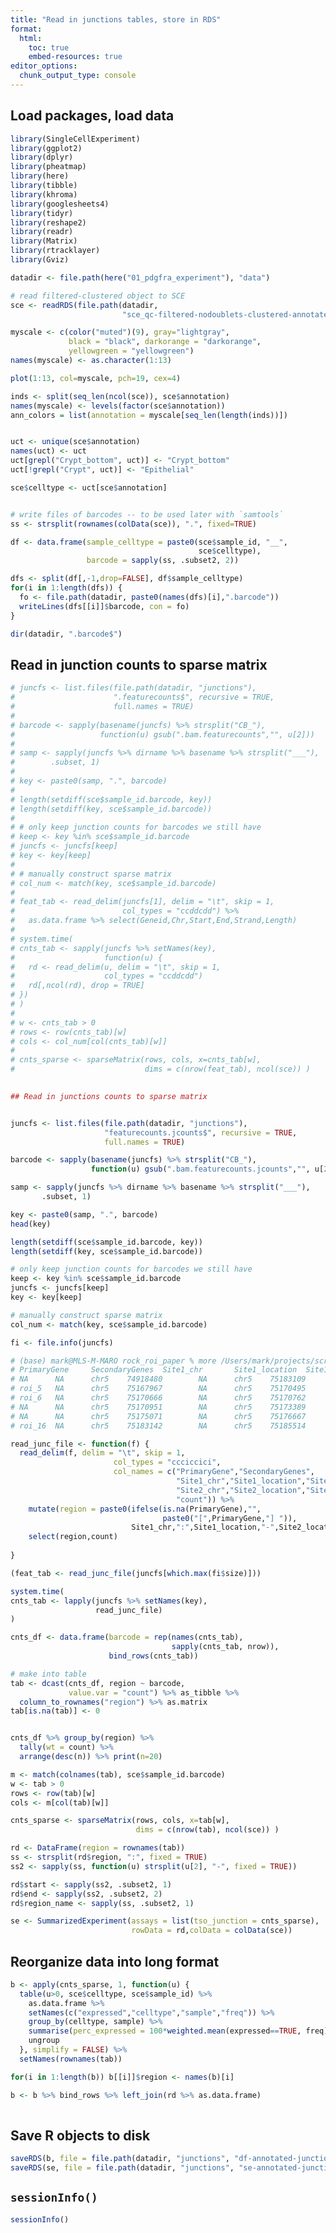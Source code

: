 ```yaml
---
title: "Read in junctions tables, store in RDS"
format:
  html:
    toc: true
    embed-resources: true
editor_options: 
  chunk_output_type: console
---
```


## Load packages, load data

```r
library(SingleCellExperiment)
library(ggplot2)
library(dplyr)
library(pheatmap)
library(here)
library(tibble)
library(khroma)
library(googlesheets4)
library(tidyr)
library(reshape2)
library(readr)
library(Matrix)
library(rtracklayer)
library(Gviz)

datadir <- file.path(here("01_pdgfra_experiment"), "data")

# read filtered-clustered object to SCE
sce <- readRDS(file.path(datadir,
                         "sce_qc-filtered-nodoublets-clustered-annotated.rds"))

myscale <- c(color("muted")(9), gray="lightgray", 
             black = "black", darkorange = "darkorange",
             yellowgreen = "yellowgreen")
names(myscale) <- as.character(1:13)

plot(1:13, col=myscale, pch=19, cex=4)

inds <- split(seq_len(ncol(sce)), sce$annotation)
names(myscale) <- levels(factor(sce$annotation))
ann_colors = list(annotation = myscale[seq_len(length(inds))])


uct <- unique(sce$annotation)
names(uct) <- uct
uct[grepl("Crypt_bottom", uct)] <- "Crypt_bottom"
uct[!grepl("Crypt", uct)] <- "Epithelial"

sce$celltype <- uct[sce$annotation] 


# write files of barcodes -- to be used later with `samtools`
ss <- strsplit(rownames(colData(sce)), ".", fixed=TRUE)

df <- data.frame(sample_celltype = paste0(sce$sample_id, "__",
                                          sce$celltype),
                 barcode = sapply(ss, .subset2, 2))

dfs <- split(df[,-1,drop=FALSE], df$sample_celltype)
for(i in 1:length(dfs)) {
  fo <- file.path(datadir, paste0(names(dfs)[i],".barcode"))
  writeLines(dfs[[i]]$barcode, con = fo)
}

dir(datadir, ".barcode$")


```


## Read in junction counts to sparse matrix


```r

# juncfs <- list.files(file.path(datadir, "junctions"),
#                      ".featurecounts$", recursive = TRUE,
#                      full.names = TRUE)
# 
# barcode <- sapply(basename(juncfs) %>% strsplit("CB_"),
#                   function(u) gsub(".bam.featurecounts","", u[2]))
# 
# samp <- sapply(juncfs %>% dirname %>% basename %>% strsplit("___"),
#        .subset, 1)
# 
# key <- paste0(samp, ".", barcode)
# 
# length(setdiff(sce$sample_id.barcode, key))
# length(setdiff(key, sce$sample_id.barcode))
# 
# # only keep junction counts for barcodes we still have
# keep <- key %in% sce$sample_id.barcode
# juncfs <- juncfs[keep]
# key <- key[keep]
# 
# # manually construct sparse matrix
# col_num <- match(key, sce$sample_id.barcode)
# 
# feat_tab <- read_delim(juncfs[1], delim = "\t", skip = 1,
#                        col_types = "ccddcdd") %>% 
#   as.data.frame %>% select(Geneid,Chr,Start,End,Strand,Length)
# 
# system.time(
# cnts_tab <- sapply(juncfs %>% setNames(key), 
#                    function(u) {
#   rd <- read_delim(u, delim = "\t", skip = 1,
#                    col_types = "ccddcdd")
#   rd[,ncol(rd), drop = TRUE]
# })
# )
# 
# w <- cnts_tab > 0
# rows <- row(cnts_tab)[w]
# cols <- col_num[col(cnts_tab)[w]]
# 
# cnts_sparse <- sparseMatrix(rows, cols, x=cnts_tab[w],
#                             dims = c(nrow(feat_tab), ncol(sce)) )
 

## Read in junctions counts to sparse matrix


juncfs <- list.files(file.path(datadir, "junctions"),
                     "featurecounts.jcounts$", recursive = TRUE,
                     full.names = TRUE)

barcode <- sapply(basename(juncfs) %>% strsplit("CB_"),
                  function(u) gsub(".bam.featurecounts.jcounts","", u[2]))

samp <- sapply(juncfs %>% dirname %>% basename %>% strsplit("___"),
       .subset, 1)

key <- paste0(samp, ".", barcode)
head(key)

length(setdiff(sce$sample_id.barcode, key))
length(setdiff(key, sce$sample_id.barcode))

# only keep junction counts for barcodes we still have
keep <- key %in% sce$sample_id.barcode
juncfs <- juncfs[keep]
key <- key[keep]

# manually construct sparse matrix
col_num <- match(key, sce$sample_id.barcode)

fi <- file.info(juncfs)

# (base) mark@MLS-M-MARO rock_roi_paper % more /Users/mark/projects/scrnaseq/rock_roi_paper/01_pdgfra_experiment/data/junctions/pdgfra_rockroi_multimodal___2024-02-14_12:27:28/split_.TAG_CB_GTGTTCCAG_GTGCTCGTT_TTGGAATCA.bam.featurecounts.jcounts
# PrimaryGene     SecondaryGenes  Site1_chr       Site1_location  Site1_strand    Site2_chr       Site2_location  Site2_strand    pdgfra_rockroi_multimodal___2024-02-14_12:27:28/split_.TAG_CB_GTGTTCCAG_GTGCTCGTT_TTGGAATCA.bam
# NA      NA      chr5    74918480        NA      chr5    75183109        NA      1
# roi_5   NA      chr5    75167967        NA      chr5    75170495        NA      1
# roi_6   NA      chr5    75170666        NA      chr5    75170762        NA      1
# NA      NA      chr5    75170951        NA      chr5    75173389        NA      1
# NA      NA      chr5    75175071        NA      chr5    75176667        NA      2
# roi_16  NA      chr5    75183142        NA      chr5    75185514        NA      4

read_junc_file <- function(f) {
  read_delim(f, delim = "\t", skip = 1,
                       col_types = "ccciccici", 
                       col_names = c("PrimaryGene","SecondaryGenes",
                                     "Site1_chr","Site1_location","Site1_strand",
                                     "Site2_chr","Site2_location","Site2_strand",
                                     "count")) %>% 
    mutate(region = paste0(ifelse(is.na(PrimaryGene),"",
                                  paste0("[",PrimaryGene,"] ")),
                           Site1_chr,":",Site1_location,"-",Site2_location)) %>%
    select(region,count)
    
}

(feat_tab <- read_junc_file(juncfs[which.max(fi$size)]))

system.time(
cnts_tab <- lapply(juncfs %>% setNames(key),
                   read_junc_file) 
) 

cnts_df <- data.frame(barcode = rep(names(cnts_tab), 
                                    sapply(cnts_tab, nrow)),
                      bind_rows(cnts_tab))

# make into table                    
tab <- dcast(cnts_df, region ~ barcode, 
             value.var = "count") %>% as_tibble %>%
  column_to_rownames("region") %>% as.matrix
tab[is.na(tab)] <- 0


cnts_df %>% group_by(region) %>% 
  tally(wt = count) %>% 
  arrange(desc(n)) %>% print(n=20)

m <- match(colnames(tab), sce$sample_id.barcode)
w <- tab > 0
rows <- row(tab)[w]
cols <- m[col(tab)[w]]

cnts_sparse <- sparseMatrix(rows, cols, x=tab[w],
                            dims = c(nrow(tab), ncol(sce)) )

rd <- DataFrame(region = rownames(tab))
ss <- strsplit(rd$region, ":", fixed = TRUE)
ss2 <- sapply(ss, function(u) strsplit(u[2], "-", fixed = TRUE))

rd$start <- sapply(ss2, .subset2, 1)
rd$end <- sapply(ss2, .subset2, 2)
rd$region_name <- sapply(ss, .subset2, 1)

se <- SummarizedExperiment(assays = list(tso_junction = cnts_sparse),
                           rowData = rd,colData = colData(sce))
```

## Reorganize data into long format

```r


b <- apply(cnts_sparse, 1, function(u) {
  table(u>0, sce$celltype, sce$sample_id) %>% 
    as.data.frame %>%
    setNames(c("expressed","celltype","sample","freq")) %>%
    group_by(celltype, sample) %>%
    summarise(perc_expressed = 100*weighted.mean(expressed==TRUE, freq)) %>%
    ungroup
  }, simplify = FALSE) %>%
  setNames(rownames(tab)) 

for(i in 1:length(b)) b[[i]]$region <- names(b)[i]

b <- b %>% bind_rows %>% left_join(rd %>% as.data.frame)
  


```

## Save R objects to disk

```r
saveRDS(b, file = file.path(datadir, "junctions", "df-annotated-junctions.rds"))
saveRDS(se, file = file.path(datadir, "junctions", "se-annotated-junctions.rds"))

```


## `sessionInfo()`

```r
sessionInfo()
```

